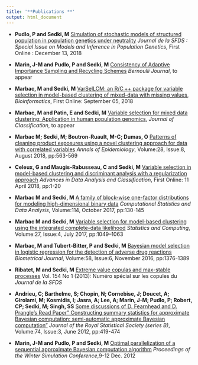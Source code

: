 ```yaml
---
title: '**Publications **'
output: html_document
---
```


* **Pudlo, P and Sedki, M** [Simulation of stochastic models of structured
population in population genetics under neutrality](http://journal-sfds.fr/article/view/707)  *Journal de la SFDS : Special Issue on Models and Inference in Population Genetics*, First Online : December 13, 2018

* **Marin, J-M and Pudlo, P and Sedki, M** [Consistency of Adaptive Importance Sampling and Recycling Schemes](https://www.e-publications.org/ims/submission/BEJ/user/submissionFile/30757?confirm=0a7a502b) *Bernoulli Journal*, to appear

* **Marbac, M and Sedki, M** [VarSelLCM: an R/C ++ package for variable selection in model-based clustering of mixed-data with missing values](https://doi.org/10.1093/bioinformatics/bty786), *Bioinformatics*, First Online: September 05, 2018 

* **Marbac, M and Patin, E and Sedki, M** [Variable selection for mixed data clustering: Application in human population genomics](https://arxiv.org/abs/1703.02293), *Journal of Classification*, to appear

* **Marbac M; Sedki, M; Boutron-Ruault, M-C; Dumas, O** [Patterns of cleaning product exposures using a novel clustering approach for data with correlated variables](https://doi.org/10.1016/j.annepidem.2018.05.004) *Annals of Epidemiology*, Volume:28, Issue:8, August 2018, pp:563-569 

* **Celeux, G and Maugis-Rabusseau, C and Sedki, M** [Variable selection in model-based clustering and discriminant analysis with a regularization approach](https://doi.org/10.1007/s11634-018-0322-5) *Advances in Data Analysis and Classification*, First Online: 11 April 2018, pp:1-20

* **Marbac M and Sedki, M** [A family of block-wise one-factor distributions for modeling high-dimensional binary data](https://doi.org/10.1016/j.csda.2017.04.010) *Computational Statistics and Data Analysis*,  Volume:114, October 2017, pp:130-145

* **Marbac M and Sedki, M** [Variable selection for model-based clustering using the integrated complete-data likelihood](https://doi.org/10.1007/s11222-016-9670-1) *Statistics and Computing*,  Volume:27, Issue:4, July 2017, pp:1049–1063 

* **Marbac, M and Tubert-Bitter, P and Sedki, M** [Bayesian model selection in logistic regression for the detection of adverse drug reactions](https://doi.org/10.1002/bimj.201500098) *Biometrical Journal*, Volume:58, Issue:6, November 2016, pp:1376-1389 

* **Ribatet, M and Sedki, M** [Extreme value copulas and max-stable processes](http://journal-sfds.math.cnrs.fr/index.php/J-SFdS/article/view/160)  Vol. 154 No 1 (2013): Numéro spécial sur les copules du *Journal de la SFDS* 

* **Andrieu, C; Barthelme, S; Chopin, N; Cornebise, J; Doucet, A; Girolami, M; Kosmidis, I; Jasra, A; Lee, A; Marin, J-M; Pudlo, P; Robert, CP; Sedki, M; Singh, SS** [Some discussions of D. Fearnhead and D. Prangle's Read Paper" Constructing summary statistics for approximate Bayesian computation: semi-automatic approximate Bayesian computation"](https://doi.org/10.1111/j.1467-9868.2011.01010.x) *Journal of the Royal Statistical Society (series B)*, Volume:74, Issue:3, June 2012, pp:419-474

* **Marin, J-M and Pudlo, P and Sedki, M** [Optimal parallelization of a sequential approximate Bayesian computation algorithm](https://doi.org/10.1109/WSC.2012.6465244) *Proceedings of the Winter Simulation Conference*,9-12 Dec. 2012